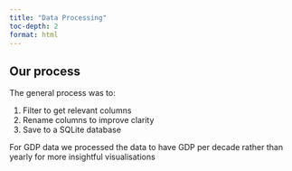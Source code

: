 ```yaml
---
title: "Data Processing"
toc-depth: 2 
format: html
---
```


## Our process

The general process was to:

1.  Filter to get relevant columns
2.  Rename columns to improve clarity
3.  Save to a SQLite database

For GDP data we processed the data to have GDP per decade rather than yearly for more insightful visualisations
